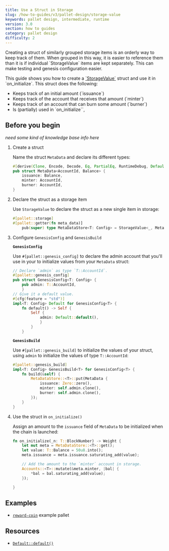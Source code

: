 ```yaml
---
title: Use a Struct in Storage
slug: /how-to-guides/v3/pallet-design/storage-value
keywords: pallet design, intermediate, runtime
version: 3.0 
section: how to guides
category: pallet design
difficulty: 2
---
```


Creating a struct of similarly grouped storage items is an orderly way to keep track of them. When grouped in this way, it is easier to reference them than it is if individual \`StorageValue\` items are kept separately.
This can make testing and genesis configuration easier.

This guide shows you how to create a [\`StorageValue\`](/rustdocs/latest/frame_support/storage/trait.StorageValue.html) struct and use it in \`on_initialize\`. This struct does the following:
- Keeps track of an initial amount (\`issuance\`)
- Keeps track of the account that receives that amount (\`minter\`)
- Keeps track of an account that can burn some amount (\`burner\`)
- Is (partially) used in \`on_initialize\``,

## Before you begin

*need some kind of knowledge base info here*

1. Create a struct

	Name the struct `MetaData` and declare its different types:

	```rust
	#[derive(Clone, Encode, Decode, Eq, PartialEq, RuntimeDebug, Default)]
	pub struct MetaData<AccountId, Balance> {
		issuance: Balance,
		minter: AccountId,
		burner: AccountId,
	}
	```

1. Declare the struct as a storage item

	Use `StorageValue` to declare the struct as a new single item in storage:

	```rust
	#[pallet::storage]
	#[pallet::getter(fn meta_data)]
		pub(super) type MetaDataStore<T: Config> = StorageValue<_, MetaData<T::AccountId, T::Balance>, ValueQuery>;
	```

1. Configure `GenesisConfig` and `GenesisBuild`

	**`GenesisConfig`**

	Use `#[pallet::genesis_config]` to declare the admin account that you'll use in your to
	initialize values from your `MetaData` struct:

	```rust
	// Declare `admin` as type `T::AccountId`.
	#[pallet::genesis_config]
	pub struct GenesisConfig<T: Config> {
		pub admin: T::AccountId,
		}
	// Give it a default value.
	#[cfg(feature = "std")]
	impl<T: Config> Default for GenesisConfig<T> {
		fn default() -> Self {
			Self {
				admin: Default::default(),
				}
			}
		}
	```

	**`GenesisBuild`**

	Use `#[pallet::genesis_build]` to initialize the values of your struct, using `admin` to initialize the values
	of type `T::AccountId`:

	```rust
	#[pallet::genesis_build]
	impl<T: Config> GenesisBuild<T> for GenesisConfig<T> {
		fn build(&self) {
			MetaDataStore::<T>::put(MetaData {
				issuance: Zero::zero(),
				minter: self.admin.clone(),
				burner: self.admin.clone(),
			});
		}
	}
	```

1. Use the struct in `on_initialize()`

	Assign an amount to the `issuance` field of `MetaData` to be initialized when the chain is launched:

	```rust
	fn on_initialize(_n: T::BlockNumber) -> Weight {
		let mut meta = MetaDataStore::<T>::get();
		let value: T::Balance = 50u8.into();
		meta.issuance = meta.issuance.saturating_add(value);

		// Add the amount to the `minter` account in storage.
		Accounts::<T>::mutate(&meta.minter, |bal| {
			*bal = bal.saturating_add(value);
		});

	}
	```

## Examples

- [`reward-coin`](https://github.com/substrate-developer-hub/substrate-how-to-guides/blob/d3602a66d66be5b013f2e3330081ea4e0d6dd978/example-code/template-node/pallets/reward-coin/src/lib.rs#L24-L29) example pallet

## Resources

- [`Default::default()`](/rustdocs/latest/sp_std/default/trait.Default.html)

